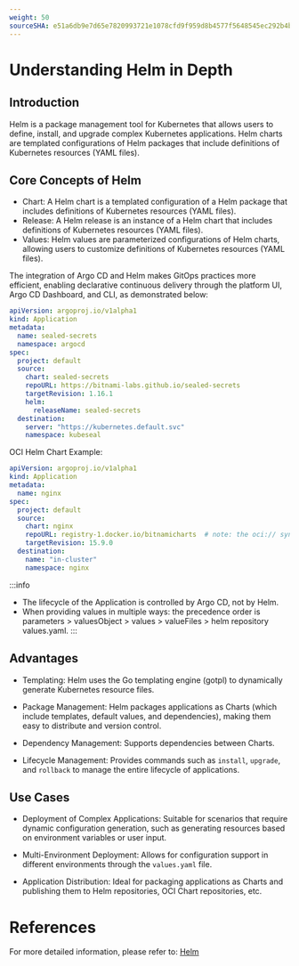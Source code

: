 ```yaml
---
weight: 50
sourceSHA: e51a6db9e7d65e7820993721e1078cfd9f959d8b4577f5648545ec292b4b70a2
---
```


# Understanding Helm in Depth

## Introduction

Helm is a package management tool for Kubernetes that allows users to define, install, and upgrade complex Kubernetes applications. Helm charts are templated configurations of Helm packages that include definitions of Kubernetes resources (YAML files).

## Core Concepts of Helm

- Chart: A Helm chart is a templated configuration of a Helm package that includes definitions of Kubernetes resources (YAML files).
- Release: A Helm release is an instance of a Helm chart that includes definitions of Kubernetes resources (YAML files).
- Values: Helm values are parameterized configurations of Helm charts, allowing users to customize definitions of Kubernetes resources (YAML files).

The integration of Argo CD and Helm makes GitOps practices more efficient, enabling declarative continuous delivery through the platform UI, Argo CD Dashboard, and CLI, as demonstrated below:

```yaml
apiVersion: argoproj.io/v1alpha1
kind: Application
metadata:
  name: sealed-secrets
  namespace: argocd
spec:
  project: default
  source:
    chart: sealed-secrets
    repoURL: https://bitnami-labs.github.io/sealed-secrets
    targetRevision: 1.16.1
    helm:
      releaseName: sealed-secrets
  destination:
    server: "https://kubernetes.default.svc"
    namespace: kubeseal
```

OCI Helm Chart Example:

```yaml
apiVersion: argoproj.io/v1alpha1
kind: Application
metadata:
  name: nginx
spec:
  project: default
  source:
    chart: nginx
    repoURL: registry-1.docker.io/bitnamicharts  # note: the oci:// syntax is not included.
    targetRevision: 15.9.0
  destination:
    name: "in-cluster"
    namespace: nginx
```

:::info

- The lifecycle of the Application is controlled by Argo CD, not by Helm.
- When providing values in multiple ways: the precedence order is parameters > valuesObject > values > valueFiles > helm repository values.yaml.
:::

## Advantages

- Templating: Helm uses the Go templating engine (gotpl) to dynamically generate Kubernetes resource files.

- Package Management: Helm packages applications as Charts (which include templates, default values, and dependencies), making them easy to distribute and version control.

- Dependency Management: Supports dependencies between Charts.

- Lifecycle Management: Provides commands such as `install`, `upgrade`, and `rollback` to manage the entire lifecycle of applications.

## Use Cases

- Deployment of Complex Applications: Suitable for scenarios that require dynamic configuration generation, such as generating resources based on environment variables or user input.

- Multi-Environment Deployment: Allows for configuration support in different environments through the `values.yaml` file.

- Application Distribution: Ideal for packaging applications as Charts and publishing them to Helm repositories, OCI Chart repositories, etc.

# References

For more detailed information, please refer to: [Helm](https://argo-cd.readthedocs.io/en/stable/user-guide/helm/)
